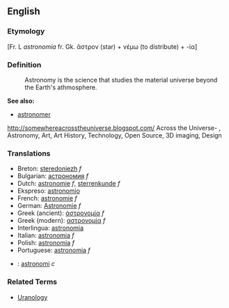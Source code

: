 ==English==
===Etymology===

[Fr. L ''astronomia'' fr. Gk. ἄστρον (star) + νέμω (to distribute) + -ία]

===Definition===
:Astronomy is the science that studies the material universe beyond the Earth's athmosphere.

'''See also:'''
*[[astronomer]]
http://somewhereacrosstheuniverse.blogspot.com/
Across the Universe- , Astronomy, Art, Art History, Technology, Open Source, 3D imaging, Design


=== Translations ===
*Breton: [[steredoniezh]] ''f''
*Bulgarian: [[астрономия]] ''f''
*Dutch: [[astronomie]] ''f'', [[sterrenkunde]] ''f''
*Ekspreso: [[astronomio]]
*French: [[astronomie]] ''f''
*German: [[Astronomie]] ''f''
*Greek (ancient): [[ἀστρονομία]] ''f''
*Greek (modern): [[αστρονομία]] ''f''
*Interlingua: [[astronomia]]
*Italian: [[astronomia]] ''f''
*Polish: [[astronomia]] ''f''
*Portuguese: [[astronomia]] ''f''
*{{sv}}: [[astronomi]] ''c''

===Related Terms===
*[[Uranology]]